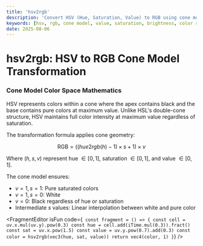 ```yaml
---
title: 'hsv2rgb'
description: 'Convert HSV (Hue, Saturation, Value) to RGB using cone model mathematics for maximum brightness preservation'
keywords: [hsv, rgb, cone model, value, saturation, brightness, color space]
date: 2025-08-06
---
```



# hsv2rgb: HSV to RGB Cone Model Transformation

### Cone Model Color Space Mathematics

HSV represents colors within a cone where the apex contains black and the base contains pure colors at maximum value. Unlike HSL's double-cone structure, HSV maintains full color intensity at maximum value regardless of saturation.

The transformation formula applies cone geometry:

$$\text{RGB} = ((hue2rgb(h) - 1) \times s + 1) \times v$$

Where $(h, s, v)$ represent hue $\in [0,1]$, saturation $\in [0,1]$, and value $\in [0,1]$.

The cone model ensures:

- $v = 1, s = 1$: Pure saturated colors
- $v = 1, s = 0$: White
- $v = 0$: Black regardless of hue or saturation
- Intermediate $s$ values: Linear interpolation between white and pure color

<FragmentEditor
        isFun
        code={`
const fragment = () => {
        const cell = uv.x.mul(uv.y).pow(0.3)
        const hue = cell.add(iTime.mul(0.3)).fract()
        const sat = uv.x.pow(1.5)
        const value = uv.y.pow(0.7).add(0.3)
        const color = hsv2rgb(vec3(hue, sat, value))
        return vec4(color, 1)
}`}
/>
